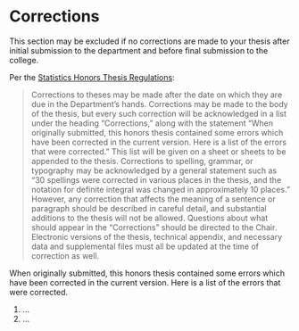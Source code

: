# Corrections {#sec-corrections}

This section may be excluded if no corrections are made to your thesis after initial submission to the department and before final submission to the college.

Per the [Statistics Honors Thesis Regulations](https://www.amherst.edu/academiclife/departments/mathematics-statistics/major-in-statistics/honors-in-statistics/thesis-regulations):

> Corrections to theses may be made after the date on which they are due in the Department's hands.  Corrections may be made to the body of the thesis, but every such correction will be acknowledged in a list under the heading "Corrections," along with the statement "When originally submitted, this honors thesis contained some errors which have been corrected in the current version.  Here is a list of the errors that were corrected."  This list will be given on a sheet or sheets to be appended to the thesis.  Corrections to spelling, grammar, or typography may be acknowledged by a general statement such as "30 spellings were corrected in various places in the thesis, and the notation for definite integral was changed in approximately 10 places." However, any correction that affects the meaning of a sentence or paragraph should be described in careful detail, and substantial additions to the thesis will not be allowed.  Questions about what should appear in the "Corrections" should be directed to the Chair.  Electronic versions of the thesis, technical appendix, and necessary data and supplemental files must all be updated at the time of correction as well.

<!-- Begin corrections below -->

When originally submitted, this honors thesis contained some errors which have been corrected in the current version.  Here is a list of the errors that were corrected.

1. ...
2. ...